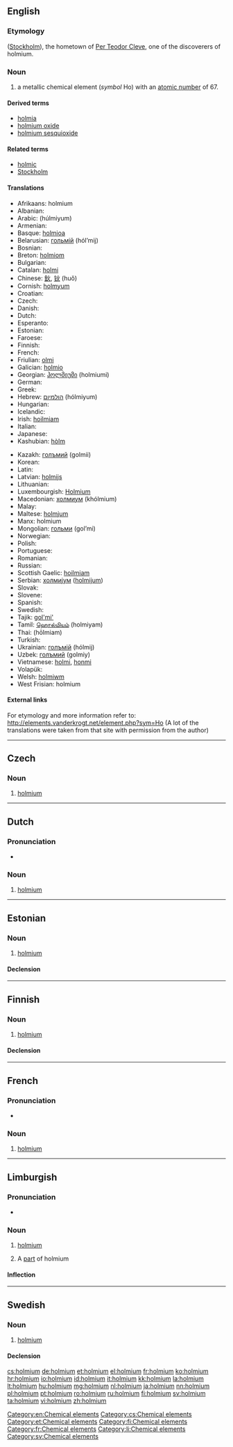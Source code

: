 {{also|Holmium}}
==English==

{{elements|Ho|dysprosium|Dy|erbium|Er}}

===Etymology===
{{etyl|la}} {{term|Holmia}} ([[Stockholm]]), the hometown of [[w:Per Teodor Cleve|Per Teodor Cleve]], one of the discoverers of holmium.

===Noun===
{{en-noun|-}}
{{wikipedia}}

# a metallic chemical element (''symbol'' Ho) with an [[atomic number]] of 67.

====Derived terms====
* [[holmia]]
* [[holmium oxide]]
* [[holmium sesquioxide]]

====Related terms====
* [[holmic]]
* [[Stockholm]]

====Translations====
{{trans-top|chemical element}}
* Afrikaans: holmium
* Albanian: {{t-|sq|holmium|xs=Albanian}}
* Arabic: {{Arab|[[هلميوم]]}} (húlmiyum) {{m}}
* Armenian: {{t-|hy|հոլմիում|tr=holmium}}
* Basque: [[holmioa]]
* Belarusian: [[гольмiй]] (hól’mij) {{m}}
* Bosnian: {{t-|bs|holmij}}
* Breton: [[holmiom]]
* Bulgarian: {{t|bg|холмий|m|tr=hólmij}}
* Catalan: [[holmi]]
* Chinese: [[鈥]], [[钬]] (huǒ)
* Cornish: [[holmyum]]
* Croatian: {{t+|hr|holmij}}
* Czech: {{t+|cs|holmium}}
* Danish: {{t-|da|holmium}}
* Dutch: {{t+|nl|holmium|n}}
* Esperanto: {{t-|eo|holmio|xs=Esperanto}}
* Estonian: {{t+|et|holmium}}
* Faroese: {{t-|fo|holmium|xs=Faroese}}
* Finnish: {{t+|fi|holmium}}
* French: {{t+|fr|holmium|m}}
* Friulian: [[olmi]]
* Galician: [[holmio]]
* Georgian: [[ჰოლმიუმი]] (holmiumi)
* German: {{t+|de|Holmium|n}}
* Greek: {{t+|el|όλμιο|n|tr=ólmio}}
* Hebrew: [[הולמיום]] (hólmiyum)
* Hungarian: {{t+|hu|holmium}}
* Icelandic: {{t|is|holmín}}
* Irish: [[hoilmiam]]
* Italian: {{t+|it|olmio|m}}
* Japanese: {{t+|ja|ホルミウム|tr=horumiumu}}
* Kashubian: [[hòlm]]
{{trans-mid}}
* Kazakh: [[голъмий]] (golmii)
* Korean: {{t|ko|홀뮴|tr=holmyum}}
* Latin: {{t+|la|holmium}}
* Latvian: [[holmijs]]
* Lithuanian: {{t+|lt|holmis|xs=Lithuanian}}
* Luxembourgish: [[Holmium]]
* Macedonian: [[холмиум]] (khólmium) {{m}}
* Malay: {{t-|ms|holmium|xs=Malay}}
* Maltese: [[holmjum]]
* Manx: holmium
* Mongolian: [[гольми]] (gol’mi)
* Norwegian: {{t-|no|holmium}}
* Polish: {{t+|pl|holm|m}}
* Portuguese: {{t+|pt|hólmio|m}}
* Romanian: {{t+|ro|holmiu|n}}
* Russian: {{t+|ru|гольмий|m|tr=gól’mij}}
* Scottish Gaelic: [[hoilmiam]]
* Serbian: [[холмиjум]] ([[holmijum]]) {{m}}
* Slovak: {{t-|sk|holmium}}
* Slovene: {{t+|sl|holmij}}
* Spanish: {{t+|es|holmio|m}}
* Swedish: {{t+|sv|holmium|n}}
* Tajik: [[gol'mi']]
* Tamil: [[ஹொல்மியம்]] (holmiyam)
* Thai: {{Thai|[[โฮลเมียม]]}} (hōlmiam)
* Turkish: {{t+|tr|holmiyum}}
* Ukrainian: [[голъмiй]] (hólmij) {{m}}
* Uzbek: [[голъмий]] (golmiy)
* Vietnamese: [[holmi]], [[honmi]]
* Volapük: {{t|vo|holmin}}
* Welsh: [[holmiwm]]
* West Frisian: holmium
{{trans-bottom}}

====External links====
For etymology and more information refer to:
http://elements.vanderkrogt.net/element.php?sym=Ho
(A lot of the translations were taken from that site with permission from the author)

[[Category:en:Chemical elements]]

----

==Czech==

===Noun===
{{cs-noun|g=n}}

# [[#English|holmium]]

[[Category:cs:Chemical elements]]

----

==Dutch==
{{wikipedia|lang=nl}}
{{elements|Ho|dysprosium|Dy|erbium|Er|lang=nl}}

===Pronunciation===
* {{audio|Nl-holmium.ogg|Audio}}

===Noun===
{{nl-noun|n|-|-}}

# [[#English|holmium]]

----

==Estonian==

===Noun===
{{et-noun|holmiumi|holmiumi|par2=holmiumit}}

# [[#English|holmium]]

====Declension====
{{et-decl-seminar|holmium}}
{{et-decl-redel|holmium}}

[[Category:et:Chemical elements]]

----

==Finnish==
{{wikipedia|lang=fi}}

===Noun===
{{fi-noun}}

# [[#English|holmium]]

====Declension====
{{fi-decl-risti|holmium}}

[[Category:fi:Chemical elements]]

----

==French==
{{wikipedia|lang=fr}}

===Pronunciation===
* {{IPA|/ɔl.mjɔm/|lang=fr}}

===Noun===
{{fr-noun-unc|m}}

# [[#English|holmium]]

[[Category:fr:Chemical elements]]

----

==Limburgish==

===Pronunciation===
* {{IPA|[ˈho˨lɱɔ˧m]|lang=li}}

===Noun===
{{li-noun|g=n}}

# {{uncountable|lang=li}} [[holmium#English|holmium]]
# A [[part]] of holmium

====Inflection====
{{li-decl-noun-um|holmi}}

[[Category:li:Chemical elements]]

----

==Swedish==
{{wikipedia|lang=sv}}

===Noun===
{{sv-noun|g=n}}

# [[#English|holmium]]

====Declension====
{{sv-noun-unc-irreg-n|2=holmiumet}}

[[Category:sv:Chemical elements]]

[[cs:holmium]]
[[de:holmium]]
[[et:holmium]]
[[el:holmium]]
[[fr:holmium]]
[[ko:holmium]]
[[hr:holmium]]
[[io:holmium]]
[[id:holmium]]
[[it:holmium]]
[[kk:holmium]]
[[la:holmium]]
[[lt:holmium]]
[[hu:holmium]]
[[mg:holmium]]
[[nl:holmium]]
[[ja:holmium]]
[[nn:holmium]]
[[pl:holmium]]
[[pt:holmium]]
[[ro:holmium]]
[[ru:holmium]]
[[fi:holmium]]
[[sv:holmium]]
[[ta:holmium]]
[[vi:holmium]]
[[zh:holmium]]